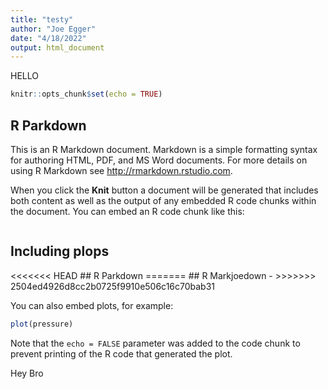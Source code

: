 ```yaml
---
title: "testy"
author: "Joe Egger"
date: "4/18/2022"
output: html_document
---
```

HELLO
```r
knitr::opts_chunk$set(echo = TRUE)
```

## R Parkdown


This is an R Markdown document. Markdown is a simple formatting syntax for authoring HTML, PDF, and MS Word documents. For more details on using R Markdown see <http://rmarkdown.rstudio.com>.

When you click the **Knit** button a document will be generated that includes both content as well as the output of any embedded R code chunks within the document. You can embed an R code chunk like this:

```r

```

## Including plops


<<<<<<< HEAD
## R Parkdown
=======
## R Markjoedown - 
>>>>>>> 2504ed4926d8cc2b0725f9910e506c16c70bab31


You can also embed plots, for example:

```r
plot(pressure)
```

Note that the `echo = FALSE` parameter was added to the code chunk to prevent printing of the R code that generated the plot.

Hey Bro
